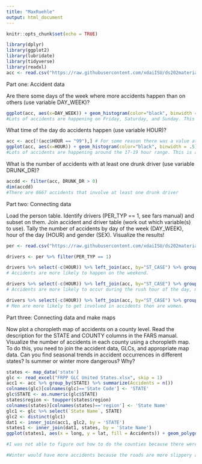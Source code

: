 ```yaml
---
title: "MaxRuehle"
output: html_document
---
```


```r
knitr::opts_chunk$set(echo = TRUE)
```

```r
library(dplyr)
library(ggplot2)
library(lubridate)
library(tidyverse)
library(readxl)
acc <- read.csv("https://raw.githubusercontent.com/xdaiISU/ds202materials/master/hwlabs/fars2017/accident.csv", stringsAsFactors = FALSE)
```

Part one: Accident data


Are there some days of the week where more accidents happen than on others (use variable DAY_WEEK)? 
```r
ggplot(acc, aes(x=DAY_WEEK)) + geom_histogram(color="black", binwidth = .5) + xlab("Day of Week") + ylab("Accidents") + ggtitle("Accidents Per Day of Week") + scale_x_continuous(breaks=seq(1,7,1))
#Lots of accidents are happening on Friday, Saturday, and Sunday. This is the weekend so more people are usually driving then.
```


What time of the day do accidents happen (use variable HOUR)?
```r
acc <- acc[!(acc$HOUR == "99"),] # For some reason there was a value at 99 hours.
ggplot(acc, aes(x=HOUR)) + geom_histogram(color="black", binwidth = .5) + scale_x_continuous(breaks=seq(0,23,1)) + xlab("Hour") + ylab("Accidents") + ggtitle("Accidents Per Hour")
#Lots of accidents are happening around the 17-19 hour range. This is about 5pm to 7-pm, usually rush hour where there is lots of traffic and more chances to get into accidents.
```


What is the number of accidents with at least one drunk driver (use variable DRUNK_DR)?
```r
accdd <- filter(acc, DRUNK_DR > 0)
dim(accdd)
#There are 8667 accidents that involve at least one drunk driver
```


Part two: Connecting data


Load the person table. Identify drivers (PER_TYP == 1, see fars manual) and subset on them. Join accident and driver table (work out which variable(s) to use). Tally the number of accidents by day of the week (DAY_WEEK), hour of the day (HOUR) and gender (SEX). Visualize the results!
```r
per <- read.csv("https://raw.githubusercontent.com/xdaiISU/ds202materials/master/hwlabs/fars2017/person.csv", stringsAsFactors = FALSE)

drivers <- per %>% filter(PER_TYP == 1)

drivers %>% select(-c(HOUR)) %>% left_join(acc, by="ST_CASE") %>% group_by(DAY_WEEK) %>% summarise(count = n()) %>% ggplot(aes(x=DAY_WEEK)) + scale_x_continuous(breaks=seq(1,7,1)) + geom_bar(aes(weight=count)) + xlab("Day of Week") + ylab("Accidents") + ggtitle("Accidents Per Day of Week")
# Accidents are more likely to happen on the weekend.

drivers %>% select(-c(HOUR)) %>% left_join(acc, by="ST_CASE") %>% group_by(HOUR) %>% summarise(count = n()) %>% ggplot(aes(x=HOUR)) + scale_x_continuous(breaks=seq(0,23,1)) + geom_bar(aes(weight=count)) + xlab("Hour") + ylab("Accidents") + ggtitle("Accidents Per Hour")
# Accidents are more likely to occur during the rush hour of the day, mostly from 5-8pm.

drivers %>% select(-c(HOUR)) %>% left_join(acc, by="ST_CASE") %>% group_by(SEX) %>% summarise(count = n()) %>% ggplot(aes(x=SEX)) + geom_bar(aes(weight=count)) + scale_x_continuous(breaks=seq(0,2,1)) + xlim(0,3) + xlab("1 = Male, 2 = Female") + ylab("Accidents") + ggtitle("Accidents Per Sex")
# Men are more likely to get involved in accidents then are women.
```


Part three: Connecting data and make maps


Now plot a choropleth map of accidents on a county level. Read the description for the STATE and COUNTY columns in the FARS manual. Visualize the number of accidents in each county using a choropleth map. To do this, you need to join the accident data, GLCs, and appropriate map data. Can you find seasonal trends in accident occurrences in different states? Is summer or winter more dangerous? Why?
```r
states <- map_data('state')
glc <- read_excel("FRPP GLC United States.xlsx", skip = 1)
acc1 <- acc %>% group_by(STATE) %>% summarize(Accidents = n())
colnames(glc)[colnames(glc)=='State Code'] <- 'STATE'
glc$STATE <- as.numeric(glc$STATE)
states$region <- toupper(states$region)
colnames(states)[colnames(states)=='region'] <- 'State Name'
glc1 <- glc %>% select(`State Name`, STATE)
glc2 <- distinct(glc1)
dat1 <- inner_join(acc1, glc2, by = 'STATE')
states1 <- inner_join(dat1, states, by = 'State Name')
ggplot(states1, aes(x = long, y = lat, fill = Accidents)) + geom_polygon(aes(group=group))

#I was not able to figure out how to do the counties because there were many counties with the same county code. I decided to do state data instead. It shows that California, Texas, and Florida have the most accidents out of all the states. They have some of the largest populations in the country so that would make sense. 

#Winter would have more accidents because the roads are more slippery and that often causes more accidents.
```